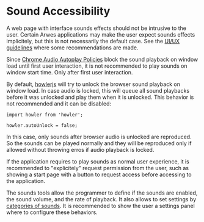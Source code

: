 
# Sound Accessibility

A web page with interface sounds effects should not be intrusive to the
user. Certain Arwes applications may make the user expect sounds effects implicitely,
but this is not necessarily the default case. See the [UI/UX guidelines](/project/guidelines)
where some recommendations are made.

Since [Chrome Audio Autoplay Policies](https://developers.google.com/web/updates/2018/11/web-audio-autoplay)
block the sound playback on window load until first user interaction, it is not
recommended to play sounds on window start time. Only after first user interaction.

By default, [howlerjs](https://howlerjs.com) will try to unlock the browser
sound playback on window load. In case audio is locked, this will queue all sound
playbacks before it was unlocked and play them when it is unlocked. This behavior
is not recommended and it can be disabled:

```tsx
import howler from 'howler';

howler.autoUnlock = false;
```

In this case, only sounds after browser audio is unlocked are reproduced.
So the sounds can be played normally and they will be reproduced only if allowed
without throwing erros if audio playback is locked.

If the application requires to play sounds as normal user experience, it is
recommended to "explicitely" request permission from the user, such as showing
a start page with a button to request access before accessing to the application.

The sounds tools allow the programmer to define if the sounds are enabled,
the sound volume, and the rate of playback. It also allows to set settings
by [categories of sounds](/develop/sounds/categories). It is recommended to show
the user a settings panel where to configure these behaviors.

